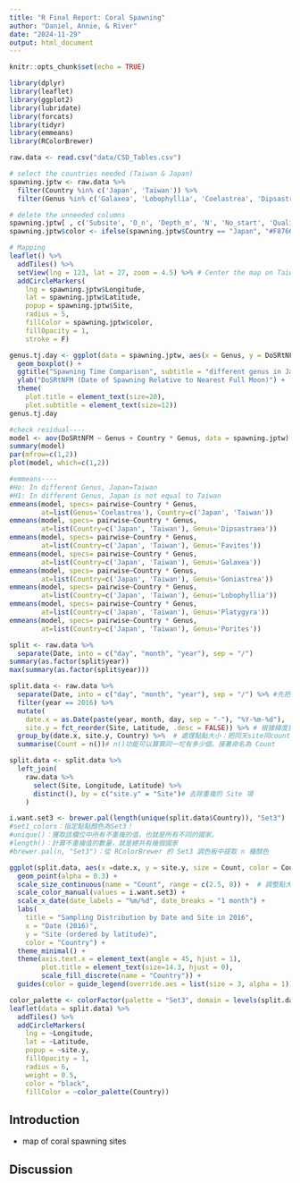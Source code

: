 ```yaml
---
title: "R Final Report: Coral Spawning"
author: "Daniel, Annie, & River"
date: "2024-11-29"
output: html_document
---
```


```r
knitr::opts_chunk$set(echo = TRUE)
```

```r
library(dplyr)
library(leaflet)
library(ggplot2)
library(lubridate)
library(forcats)
library(tidyr)
library(emmeans)
library(RColorBrewer)
```

```r
raw.data <- read.csv("data/CSD_Tables.csv")
```

```r
# select the countries needed (Taiwan & Japan)
spawning.jptw <- raw.data %>% 
  filter(Country %in% c('Japan', 'Taiwan')) %>%
  filter(Genus %in% c('Galaxea', 'Lobophyllia', 'Coelastrea', 'Dipsastraea', 'Favites', 'Goniastrea', 'Platygyra', 'Porites'))

# delete the unneeded columns
spawning.jptw[ , c('Subsite', 'O_n', 'Depth_m', 'N', 'No_start', 'Quality_start', 'No_end', 'Quality_end', 'Gamete_release', 'Situation', 'Timezone', 'Reference', 'Comments')] <- list(NULL)
spawning.jptw$color <- ifelse(spawning.jptw$Country == "Japan", "#F8766D", "#00BFC4")

# Mapping
leaflet() %>%
  addTiles() %>%
  setView(lng = 123, lat = 27, zoom = 4.5) %>% # Center the map on Taiwan
  addCircleMarkers(
    lng = spawning.jptw$Longitude,
    lat = spawning.jptw$Latitude,
    popup = spawning.jptw$Site,
    radius = 5,
    fillColor = spawning.jptw$color,
    fillOpacity = 1,
    stroke = F)
```

```r
genus.tj.day <- ggplot(data = spawning.jptw, aes(x = Genus, y = DoSRtNFM, color = Country)) + 
  geom_boxplot() + 
  ggtitle("Spawning Time Comparison", subtitle = "different genus in Japan and Taiwan") + 
  ylab("DoSRtNFM (Date of Spawning Relative to Nearest Full Moon)") + 
  theme(
    plot.title = element_text(size=20),
    plot.subtitle = element_text(size=12))
genus.tj.day
```

```r
#check residual----
model <- aov(DoSRtNFM ~ Genus + Country * Genus, data = spawning.jptw)
summary(model)
par(mfrow=c(1,2))
plot(model, which=c(1,2))
```

```r
#emmeans----
#Ho: In different Genus, Japan=Taiwan
#H1: In different Genus, Japan is not equal to Taiwan
emmeans(model, specs= pairwise~Country * Genus, 
        at=list(Genus='Coelastrea'), Country=c('Japan', 'Taiwan'))
emmeans(model, specs= pairwise~Country * Genus, 
        at=list(Country=c('Japan', 'Taiwan'), Genus='Dipsastraea'))
emmeans(model, specs= pairwise~Country * Genus, 
        at=list(Country=c('Japan', 'Taiwan'), Genus='Favites'))
emmeans(model, specs= pairwise~Country * Genus, 
        at=list(Country=c('Japan', 'Taiwan'), Genus='Galaxea'))
emmeans(model, specs= pairwise~Country * Genus, 
        at=list(Country=c('Japan', 'Taiwan'), Genus='Goniastrea'))
emmeans(model, specs= pairwise~Country * Genus, 
        at=list(Country=c('Japan', 'Taiwan'), Genus='Lobophyllia'))
emmeans(model, specs= pairwise~Country * Genus, 
        at=list(Country=c('Japan', 'Taiwan'), Genus='Platygyra'))
emmeans(model, specs= pairwise~Country * Genus, 
        at=list(Country=c('Japan', 'Taiwan'), Genus='Porites'))
```

```r
split <- raw.data %>%
  separate(Date, into = c("day", "month", "year"), sep = "/")
summary(as.factor(split$year))
max(summary(as.factor(split$year)))
```

```r
split.data <- raw.data %>%
  separate(Date, into = c("day", "month", "year"), sep = "/") %>% #先把年月日拆開才能篩選2016
  filter(year == 2016) %>%
  mutate(
    date.x = as.Date(paste(year, month, day, sep = "-"), "%Y-%m-%d"),
    site.y = fct_reorder(Site, Latitude, .desc = FALSE)) %>% # 根據緯度重新排列地點
  group_by(date.x, site.y, Country) %>%  # 處理點點大小：把同天site同country的數據分在同一坨
  summarise(Count = n())# n()功能可以算算同一坨有多少個。接著命名為 Count

split.data <- split.data %>%
  left_join(
    raw.data %>%
      select(Site, Longitude, Latitude) %>%
      distinct(), by = c("site.y" = "Site")# 去除重複的 Site 項
    )

i.want.set3 <- brewer.pal(length(unique(split.data$Country)), "Set3")
#set1_colors：指定點點顏色為Set3！
#unique()：獲取該欄位中所有不重複的值，也就是所有不同的國家。
#length()：計算不重複值的數量，就是總共有幾個國家
#brewer.pal(n, "Set3")：從 RColorBrewer 的 Set3 調色板中提取 n 種顏色

ggplot(split.data, aes(x =date.x, y = site.y, size = Count, color = Country)) +
  geom_point(alpha = 0.3) +  
  scale_size_continuous(name = "Count", range = c(2.5, 8)) +  # 調整點大小
  scale_color_manual(values = i.want.set3) +  
  scale_x_date(date_labels = "%m/%d", date_breaks = "1 month") +
  labs(
    title = "Sampling Distribution by Date and Site in 2016",
    x = "Date (2016)",
    y = "Site (ordered by latitude)",
    color = "Country") +
  theme_minimal() +
  theme(axis.text.x = element_text(angle = 45, hjust = 1),
        plot.title = element_text(size=14.3, hjust = 0),
        scale_fill_discrete(name = "Country")) +
  guides(color = guide_legend(override.aes = list(size = 3, alpha = 1)))
```

```r
color_palette <- colorFactor(palette = "Set3", domain = levels(split.data$Country))
leaflet(data = split.data) %>%
  addTiles() %>%
  addCircleMarkers(
    lng = ~Longitude,
    lat = ~Latitude,
    popup = ~site.y,
    fillOpacity = 1,
    radius = 6,
    weight = 0.5,
    color = "black",
    fillColor = ~color_palette(Country))
```







## Introduction

- map of coral spawning sites 




## Discussion

